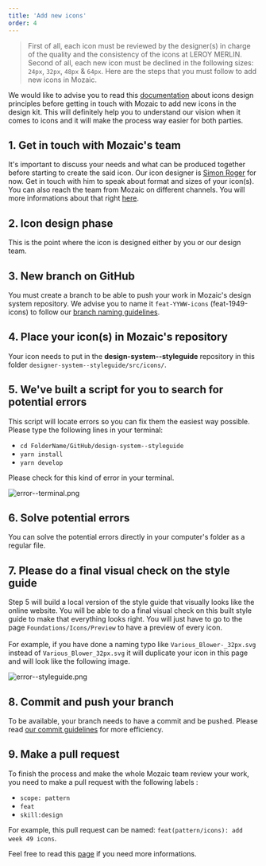 ```yaml
---
title: 'Add new icons'
order: 4
---
```


> First of all, each icon must be reviewed by the designer(s) in charge of the quality and the consistency of the icons at LEROY MERLIN. Second of all, each new icon must be declined in the following sizes: `24px`, `32px`, `48px` & `64px`. Here are the steps that you must follow to add new icons in Mozaic.

We would like to advise you to read this [documentation](/Foundations/Icons/designers/) about icons design principles before getting in touch with Mozaic to add new icons in the design kit. This will definitely help you to understand our vision when it comes to icons and it will make the process way easier for both parties.

## 1. Get in touch with Mozaic's team

It's important to discuss your needs and what can be produced together before starting to create the said icon. Our icon designer is [Simon Roger](mailto:simon.roger@ext.leroymerlin.fr) for now. Get in touch with him to speak about format and sizes of your icon(s). You can also reach the team from Mozaic on different channels. You will more informations about that right [here](https://mozaic.adeo.cloud/Help/).

## 2. Icon design phase

This is the point where the icon is designed either by you or our design team.

## 3. New branch on GitHub

You must create a branch to be able to push your work in Mozaic's design system repository. We advise you to name it `feat-YYWW-icons` (feat-1949-icons) to follow our [branch naming guidelines](/Contributing/Developers/GitConventions/#branch-names).

## 4. Place your icon(s) in Mozaic's repository

Your icon needs to put in the **design-system--styleguide** repository in this folder `designer-system--styleguide/src/icons/`.

## 5. We've built a script for you to search for potential errors

This script will locate errors so you can fix them the easiest way possible. Please type the following lines in your terminal:
* `cd FolderName/GitHub/design-system--styleguide`
* `yarn install`
* `yarn develop`

Please check for this kind of error in your terminal.

![error--terminal.png](error--terminal.png)

## 6. Solve potential errors

You can solve the potential errors directly in your computer's folder as a regular file.

## 7. Please do a final visual check on the style guide

Step 5 will build a local version of the style guide that visually looks like the online website. You will be able to do a final visual check on this built style guide to make that everything looks right. You will just have to go to the page `Foundations/Icons/Preview` to have a preview of every icon.<br/><br/>
For example, if you have done a naming typo like `Various_Blower-_32px.svg` instead of `Various_Blower_32px.svg` it will duplicate your icon in this page and will look like the following image.

![error--styleguide.png](error--styleguide.png)

## 8. Commit and push your branch

To be available, your branch needs to have a commit and be pushed. Please read [our commit guidelines](/Contributing/Developers/GitConventions/#commit-message) for more efficiency.

## 9. Make a pull request

To finish the process and make the whole Mozaic team review your work, you need to make a pull request with the following labels :
* `scope: pattern`
* `feat`
* `skill:design`

For example, this pull request can be named: `feat(pattern/icons): add week 49 icons`.

Feel free to read this [page](/Contributing/Developers/GitConventions/#pull-requests) if you need more informations.
